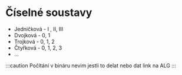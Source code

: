 # Číselné soustavy

- Jedničková - I , II, III
- Dvojková - 0, 1
- Trojková - 0, 1, 2
- Čtyřková - 0, 1, 2, 3
- ...

:::caution   Počítání v bináru
nevim jestli to delat nebo dat link na ALG
:::